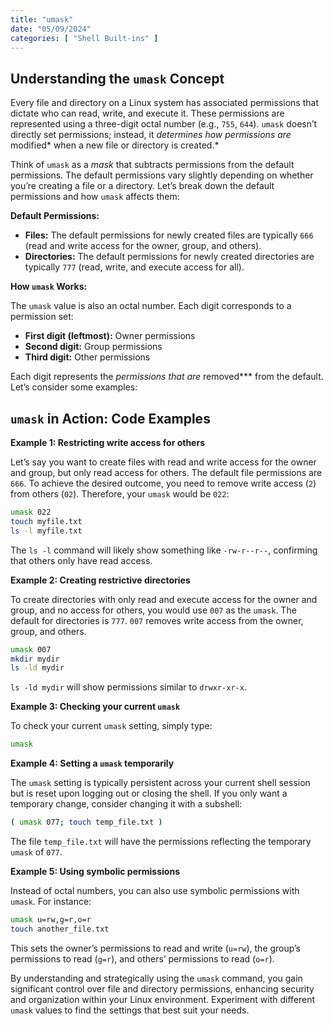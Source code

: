 ```yaml
---
title: "umask"
date: "05/09/2024"
categories: [ "Shell Built-ins" ]
---
```

## Understanding the `umask` Concept

Every file and directory on a Linux system has associated permissions that dictate who can read, write, and execute it. These permissions are represented using a three-digit octal number (e.g., `755`, `644`).  `umask` doesn't directly set permissions; instead, it *determines how permissions are *modified* when a new file or directory is created.*

Think of `umask` as a *mask* that subtracts permissions from the default permissions.  The default permissions vary slightly depending on whether you're creating a file or a directory.  Let's break down the default permissions and how `umask` affects them:


**Default Permissions:**

* **Files:**  The default permissions for newly created files are typically `666` (read and write access for the owner, group, and others).
* **Directories:** The default permissions for newly created directories are typically `777` (read, write, and execute access for all).


**How `umask` Works:**

The `umask` value is also an octal number.  Each digit corresponds to a permission set:

* **First digit (leftmost):**  Owner permissions
* **Second digit:** Group permissions
* **Third digit:** Other permissions

Each digit represents the *permissions that are *removed*** from the default. Let's consider some examples:


## `umask` in Action: Code Examples

**Example 1:  Restricting write access for others**

Let's say you want to create files with read and write access for the owner and group, but only read access for others.  The default file permissions are `666`.  To achieve the desired outcome, you need to remove write access (`2`) from others (`02`). Therefore, your `umask` would be `022`:

```bash
umask 022
touch myfile.txt
ls -l myfile.txt
```

The `ls -l` command will likely show something like `-rw-r--r--`, confirming that others only have read access.


**Example 2:  Creating restrictive directories**

To create directories with only read and execute access for the owner and group, and no access for others, you would use `007` as the `umask`. The default for directories is `777`. `007` removes write access from the owner, group, and others.

```bash
umask 007
mkdir mydir
ls -ld mydir
```

`ls -ld mydir` will show permissions similar to `drwxr-xr-x`.


**Example 3:  Checking your current `umask`**

To check your current `umask` setting, simply type:

```bash
umask
```


**Example 4:  Setting a `umask` temporarily**

The `umask` setting is typically persistent across your current shell session but is reset upon logging out or closing the shell. If you only want a temporary change, consider changing it with a subshell:

```bash
( umask 077; touch temp_file.txt )
```

The file `temp_file.txt` will have the permissions reflecting the temporary `umask` of `077`.


**Example 5: Using symbolic permissions**

Instead of octal numbers, you can also use symbolic permissions with `umask`. For instance:

```bash
umask u=rw,g=r,o=r
touch another_file.txt
```

This sets the owner's permissions to read and write (`u=rw`), the group's permissions to read (`g=r`), and others' permissions to read (`o=r`).


By understanding and strategically using the `umask` command, you gain significant control over file and directory permissions, enhancing security and organization within your Linux environment.  Experiment with different `umask` values to find the settings that best suit your needs.

